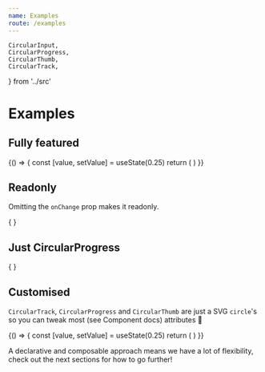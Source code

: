 ```yaml
---
name: Examples
route: /examples
---
```


	CircularInput,
	CircularProgress,
	CircularThumb,
	CircularTrack,
} from '../src'

# Examples

## Fully featured

<Playground>
	{() => {
		const [value, setValue] = useState(0.25)
		return (
			<CircularInput value={value} onChange={setValue}>
				<CircularTrack />
				<CircularProgress />
				<CircularThumb />
			</CircularInput>
		)
	}}
</Playground>

## Readonly

Omitting the `onChange` prop makes it readonly.

<Playground>
	{
		<CircularInput value={0.25}>
			<CircularTrack />
			<CircularProgress />
			<CircularThumb />
		</CircularInput>
	}
</Playground>

## Just CircularProgress

<Playground>
	{
		<CircularInput value={0.25}>
			<CircularProgress />
		</CircularInput>
	}
</Playground>

## Customised

`CircularTrack`, `CircularProgress` and `CircularThumb` are just a SVG `circle`'s so you can tweak most (see Component docs) attributes 💅

<Playground>
	{() => {
		const [value, setValue] = useState(0.25)
		return (
			<CircularInput value={value} onChange={setValue}>
				<CircularTrack strokeWidth={10} stroke="#ebebeb" />
				<CircularProgress strokeWidth={40} stroke="rgb(255,0,0)" />
				<CircularThumb r={10} fill="rgba(255,255,255,0.5)" />
			</CircularInput>
		)
	}}
</Playground>

A declarative and composable approach means we have a lot of flexibility, check out the next sections for how to go further!
